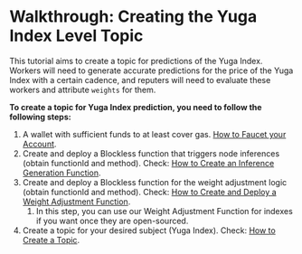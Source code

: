 # Walkthrough: Creating the Yuga Index Level Topic

This tutorial aims to create a topic for predictions of the Yuga Index. Workers will need to generate accurate predictions for the price of the Yuga Index with a certain cadence, and reputers will need to evaluate these workers and attribute `weights` for them.

**To create a topic for Yuga Index prediction, you need to follow the following steps:**

1. A wallet with sufficient funds to at least cover gas. [How to Faucet your Account](./how-to-use-faucet).
2. Create and deploy a Blockless function that triggers node inferences (obtain functionId and method). Check: [How to Create an Inference Generation Function](./create-deploy-inference-generation-function).
3. Create and deploy a Blockless function for the weight adjustment logic (obtain functionId and method). Check: [How to Create and Deploy a Weight Adjustment Function](./create-deploy-weight-adjustment-function).
   1. In this step, you can use our Weight Adjustment Function for indexes if you want once they are open-sourced.
4. Create a topic for your desired subject (Yuga Index). Check: [How to Create a Topic](./how-to-create-topic).
